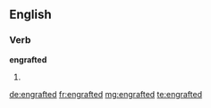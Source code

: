 ==English==

===Verb===
'''engrafted'''

# {{past of|engraft}}

[[de:engrafted]]
[[fr:engrafted]]
[[mg:engrafted]]
[[te:engrafted]]